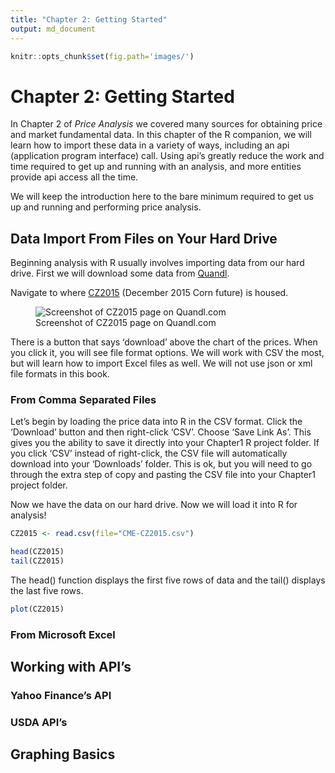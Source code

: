```yaml
---
title: "Chapter 2: Getting Started"
output: md_document
---
```


```r
knitr::opts_chunk$set(fig.path='images/')
```

# Chapter 2: Getting Started

In Chapter 2 of *Price Analysis* we covered many sources for obtaining price and market fundamental data. In this chapter of the R companion, we will learn how to import these data in a variety of ways, including an api (application program interface) call. Using api's greatly reduce the work and time required to get up and running with an analysis, and more entities provide api access all the time. 

We will keep the introduction here to the bare minimum required to get us up and running and performing price analysis.   

## Data Import From Files on Your Hard Drive

Beginning analysis with R usually involves importing data from our hard drive. First we will download some data from [Quandl](Quandl.com).

Navigate to where [CZ2015](https://www.quandl.com/data/CME/CZ2015-Corn-Futures-December-2015-CZ2015) (December 2015 Corn future) is housed.

![Screenshot of CZ2015 page on Quandl.com](images\quandlCZ2015.png)

There is a button that says 'download' above the chart of the prices. When you click it, you will see file format options. We will work with CSV the most, but will learn how to import Excel files as well. We will not use json or xml file formats in this book.  

### From Comma Separated Files

Let's begin by loading the price data into R in the CSV format. Click the 'Download' button and then right-click 'CSV'. Choose 'Save Link As'. This gives you the ability to save it directly into your Chapter1 R project folder. If you click 'CSV' instead of right-click, the CSV file will automatically download into your 'Downloads' folder. This is ok, but you will need to go through the extra step of copy and pasting the CSV file into your Chapter1 project folder. 

Now we have the data on our hard drive. Now we will load it into R for analysis!


```r
CZ2015 <- read.csv(file="CME-CZ2015.csv")

head(CZ2015)
tail(CZ2015)
```

The head() function displays the first five rows of data and the tail() displays the last five rows. 

```r
plot(CZ2015)

```

### From Microsoft Excel

## Working with API's

### Yahoo Finance's API

### USDA API's

## Graphing Basics
